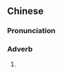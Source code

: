 {{also|打趸儿}}
==Chinese==
{{zh-forms|s=打趸儿|type=21}}

===Pronunciation===
{{zh-pron
|m=dǎdǔnr
|cat=adv
}}

===Adverb===
{{zh-adv}}

# {{zh-erhua form of}}